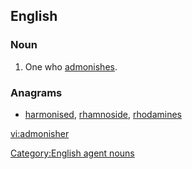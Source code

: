==English==

===Noun===
{{en-noun}}

# One who [[admonish|admonishes]].

===Anagrams===
* [[harmonised#English|harmonised]], [[rhamnoside#English|rhamnoside]], [[rhodamines#English|rhodamines]]

[[Category:English agent nouns]]

[[vi:admonisher]]